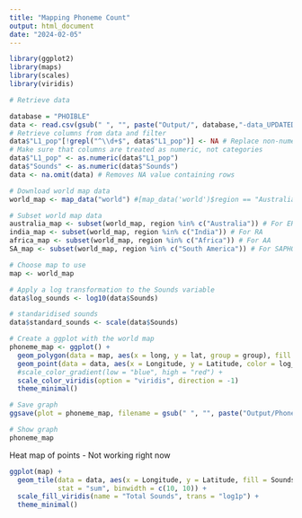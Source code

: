 ```yaml
---
title: "Mapping Phoneme Count"
output: html_document
date: "2024-02-05"
---
```


```r
library(ggplot2)
library(maps)
library(scales)
library(viridis)
```

```r
# Retrieve data

database = "PHOIBLE"
data <- read.csv(gsub(" ", "", paste("Output/", database,"-data_UPDATED.csv")))
# Retrieve columns from data and filter
data$"L1_pop"[!grepl("^\\d+$", data$"L1_pop")] <- NA # Replace non-numeric values with NA
# Make sure that columns are treated as numeric, not categories
data$"L1_pop" <- as.numeric(data$"L1_pop")
data$"Sounds" <- as.numeric(data$"Sounds")
data <- na.omit(data) # Removes NA value containing rows

# Download world map data
world_map <- map_data("world") #[map_data('world')$region == "Australia",]

# Subset world map data
australia_map <- subset(world_map, region %in% c("Australia")) # For ER
india_map <- subset(world_map, region %in% c("India")) # For RA
africa_map <- subset(world_map, region %in% c("Africa")) # For AA
SA_map <- subset(world_map, region %in% c("South America")) # For SAPHON

# Choose map to use
map <- world_map

# Apply a log transformation to the Sounds variable
data$log_sounds <- log10(data$Sounds)

# standaridised sounds
data$standard_sounds <- scale(data$Sounds)

# Create a ggplot with the world map
phoneme_map <- ggplot() +
  geom_polygon(data = map, aes(x = long, y = lat, group = group), fill = "white", color = "lightgrey") +
  geom_point(data = data, aes(x = Longitude, y = Latitude, color = log_sounds), size = 0.8) +
  #scale_color_gradient(low = "blue", high = "red") +
  scale_color_viridis(option = "viridis", direction = -1)
  theme_minimal()

# Save graph
ggsave(plot = phoneme_map, filename = gsub(" ", "", paste("Output/PhonemeMap/", database, "_PhonemeMap.pdf")), scale = 0.3)

# Show graph
phoneme_map
```

Heat map of points - Not working right now

```r
ggplot(map) +
  geom_tile(data = data, aes(x = Longitude, y = Latitude, fill = Sounds),
            stat = "sum", binwidth = c(10, 10)) +
  scale_fill_viridis(name = "Total Sounds", trans = "log1p") +
  theme_minimal()
```

